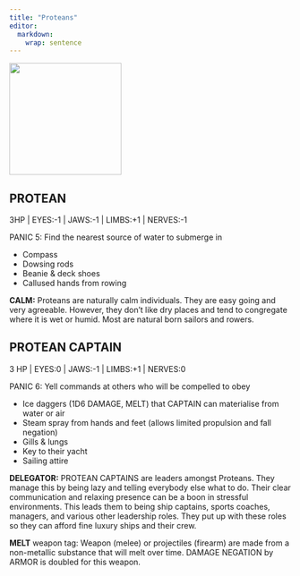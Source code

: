 ```yaml
---
title: "Proteans"
editor: 
  markdown: 
    wrap: sentence
---
```


![](images/Protean.png){width=200px fig-align="center"}

## PROTEAN {#protean}

3HP | EYES:-1 | JAWS:-1 | LIMBS:+1 | NERVES:-1

PANIC 5: Find the nearest source of water to submerge in

- Compass
- Dowsing rods
- Beanie & deck shoes
- Callused hands from rowing

__CALM:__ Proteans are naturally calm individuals. They are easy going and very agreeable. However, they don't like dry places and tend to congregate where it is wet or humid. Most are natural born sailors and rowers.

## PROTEAN CAPTAIN {#protean_captain}

3 HP | EYES:0 | JAWS:-1 | LIMBS:+1 | NERVES:0

PANIC 6: Yell commands at others who will be compelled to obey

- Ice daggers (1D6 DAMAGE, MELT) that CAPTAIN can materialise from water or air
- Steam spray from hands and feet (allows limited propulsion and fall negation)
- Gills & lungs
- Key to their yacht
- Sailing attire

__DELEGATOR:__ PROTEAN CAPTAINS are leaders amongst Proteans. They manage this by being lazy and telling everybody else what to do. Their clear communication and relaxing presence can be a boon in stressful environments. This leads them to being ship captains, sports coaches, managers, and various other leadership roles. They put up with these roles so they can afford fine luxury ships and their crew.

__MELT__ weapon tag: Weapon (melee) or projectiles (firearm) are made from a non-metallic substance that will melt over time. DAMAGE NEGATION by ARMOR is doubled for this weapon.